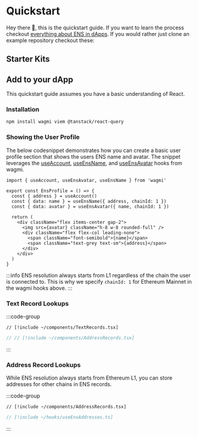 
# Quickstart

Hey there 👋, this is the quickstart guide. If you want to learn the process checkout [everything about ENS in dApps](/web/).
If you would rather just clone an example repository checkout these:

## Starter Kits

<ConnectKits />

## Add to your dApp

This quickstart guide assumes you have a basic understanding of React.

### Installation

```bash [Terminal]
npm install wagmi viem @tanstack/react-query
```

### Showing the User Profile

The below codesnippet demonstrates how you can create a basic user profile section that shows the users ENS name and avatar.
The snippet leverages the [useAccount](https://wagmi.sh/react/hooks/useAccount), [useEnsName](https://wagmi.sh/react/hooks/useEnsName), and [useEnsAvatar](https://wagmi.sh/react/hooks/useEnsAvatar) hooks from wagmi.

<Card className="flex flex-col items-center justify-center gap-2 sm:flex-row">
  <EnsProfile name="nick.eth" />
  <EnsProfile name="jefflau.eth" />
  <EnsProfile name="vitalik.eth" />
</Card>

```tsx
import { useAccount, useEnsAvatar, useEnsName } from 'wagmi'

export const EnsProfile = () => {
  const { address } = useAccount()
  const { data: name } = useEnsName({ address, chainId: 1 })
  const { data: avatar } = useEnsAvatar({ name, chainId: 1 })

  return (
    <div className="flex items-center gap-2">
      <img src={avatar} className="h-8 w-8 rounded-full" />
      <div className="flex flex-col leading-none">
        <span className="font-semibold">{name}</span>
        <span className="text-grey text-sm">{address}</span>
      </div>
    </div>
  )
}
```

:::info
ENS resolution always starts from L1 regardless of the chain the user is connected to. This is why we specify `chainId: 1` for Ethereum Mainnet in the wagmi hooks above.
:::

### Text Record Lookups

<Card>
  <TextRecords
    name="nick.eth"
    keys={['url', 'com.github', 'com.twitter', 'description']}
  />
</Card>

:::code-group

```tsx [TextRecords.tsx]
// [!include ~/components/TextRecords.tsx]
```

```ts [useEnsTexts.ts]
// // [!include ~/components/AddressRecords.tsx]
```

:::

### Address Record Lookups

While ENS resolution always starts from Ethereum L1, you can store addresses for other chains in ENS records.

<Card>
  <AddressRecords
    name="gregskril.eth"
    coinTypes={[60, 2147483658, 2147492101, 2147525809]}
  />
</Card>

:::code-group

```tsx [AddressRecords.tsx]
// [!include ~/components/AddressRecords.tsx]
```

```ts [useEnsAddresses.ts]
// [!include ~/hooks/useEnsAddresses.ts]
```

:::
